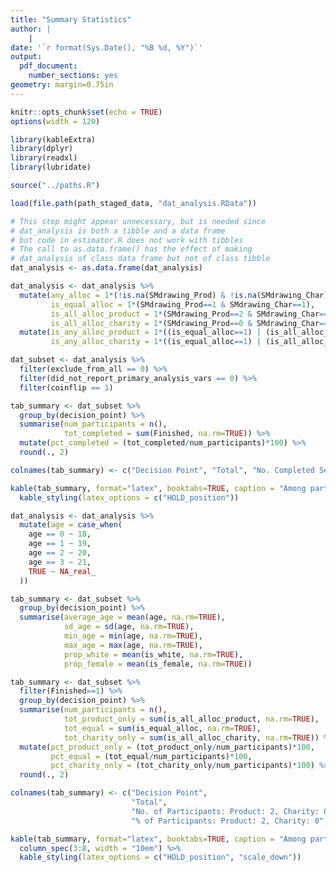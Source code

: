 ```yaml
---
title: "Summary Statistics"
author: |
    |
date: '`r format(Sys.Date(), "%B %d, %Y")`'
output:
  pdf_document:
    number_sections: yes
geometry: margin=0.75in
---
```


```r
knitr::opts_chunk$set(echo = TRUE)
options(width = 120)
```


```r
library(kableExtra)
library(dplyr)
library(readxl)
library(lubridate)

source("../paths.R")
```


```r
load(file.path(path_staged_data, "dat_analysis.RData"))

# This step might appear unnecessary, but is needed since
# dat_analysis is both a tibble and a data frame
# but code in estimator.R does not work with tibbles
# The call to as.data.frame() has the effect of making
# dat_analysis of class data frame but not of class tibble
dat_analysis <- as.data.frame(dat_analysis)
```

```r
dat_analysis <- dat_analysis %>%
  mutate(any_alloc = 1*(!is.na(SMdrawing_Prod) & !is.na(SMdrawing_Char)),
         is_equal_alloc = 1*(SMdrawing_Prod==1 & SMdrawing_Char==1),
         is_all_alloc_product = 1*(SMdrawing_Prod==2 & SMdrawing_Char==0),
         is_all_alloc_charity = 1*(SMdrawing_Prod==0 & SMdrawing_Char==2)) %>%
  mutate(is_any_alloc_product = 1*((is_equal_alloc==1) | (is_all_alloc_product)),
         is_any_alloc_charity = 1*((is_equal_alloc==1) | (is_all_alloc_charity)))
```

```r
dat_subset <- dat_analysis %>% 
  filter(exclude_from_all == 0) %>%
  filter(did_not_report_primary_analysis_vars == 0) %>%
  filter(coinflip == 1)
```

```r
tab_summary <- dat_subset %>%
  group_by(decision_point) %>%
  summarise(num_participants = n(),
            tot_completed = sum(Finished, na.rm=TRUE)) %>%
  mutate(pct_completed = (tot_completed/num_participants)*100) %>%
  round(., 2)
```

```r
colnames(tab_summary) <- c("Decision Point", "Total", "No. Completed Self-Monitoring", "% Completed Self-Monitoring")

kable(tab_summary, format="latex", booktabs=TRUE, caption = "Among participants who were randomized at each decision point, what percentage completed the self-monitoring survey? Note that we do not include participants who did not select their preferred product or charity at baseline.") %>% 
  kable_styling(latex_options = c("HOLD_position"))
```

```r
dat_analysis <- dat_analysis %>% 
  mutate(age = case_when(
    age == 0 ~ 18,
    age == 1 ~ 19,
    age == 2 ~ 20,
    age == 3 ~ 21,
    TRUE ~ NA_real_
  ))

tab_summary <- dat_subset %>%
  group_by(decision_point) %>%
  summarise(average_age = mean(age, na.rm=TRUE),
            sd_age = sd(age, na.rm=TRUE),
            min_age = min(age, na.rm=TRUE),
            max_age = max(age, na.rm=TRUE),
            prop_white = mean(is_white, na.rm=TRUE),
            prop_female = mean(is_female, na.rm=TRUE))
```

```r
tab_summary <- dat_subset %>%
  filter(Finished==1) %>%
  group_by(decision_point) %>%
  summarise(num_participants = n(),
            tot_product_only = sum(is_all_alloc_product, na.rm=TRUE),
            tot_equal = sum(is_equal_alloc, na.rm=TRUE),
            tot_charity_only = sum(is_all_alloc_charity, na.rm=TRUE)) %>%
  mutate(pct_product_only = (tot_product_only/num_participants)*100,
         pct_equal = (tot_equal/num_participants)*100,
         pct_charity_only = (tot_charity_only/num_participants)*100) %>%
  round(., 2)
```

```r
colnames(tab_summary) <- c("Decision Point", 
                           "Total",
                           "No. of Participants: Product: 2, Charity: 0", "No. of Participants: Product: 1, Charity: 1", "No. of Participants: Product: 0, Charity: 2",
                           "% of Participants: Product: 2, Charity: 0", "% of Participants: Product: 1, Charity: 1", "% of Participants: Product: 0, Charity: 2")

kable(tab_summary, format="latex", booktabs=TRUE, caption = "Among participants who completed self-monitoring at each decision point, how many (a) allocated 2 points to product and 0 points to charity, (b) allocated 1 point to product and 1 point to charity, (c) allocated 0 points to product and 2 points to charity?") %>% 
  column_spec(3:8, width = "10em") %>%
  kable_styling(latex_options = c("HOLD_position", "scale_down"))
```






